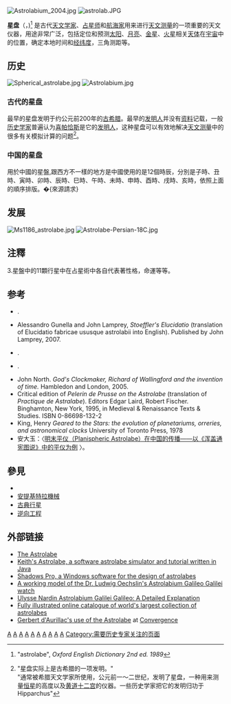 {{多個問題|
{{expand|time=2009-08-19T18:21:10+00:00}}
{{expert needed|subject=历史|subject2=天文|time=2009-08-19T18:21:10+00:00}}
}}
{{distinguish|星座盤|星圖}}
[[File:Astrolabium_2004.jpg|thumb]]
[[File:astrolab.JPG|thumb]] 

'''星盘'''（{{lang-en|Astrolabe}}，{{lang-gr|ἀστρολάβον astrolabon}})<ref>"astrolabe", ''Oxford English Dictionary 2nd ed. 1989''</ref> 是古代[[天文学家|天文学家]]、[[占星师|占星师]]和[[航海家|航海家]]用来进行[[天文测量|天文测量]]的一项重要的天文仪器，用途非常广泛，包括定位和预测[[太阳|太阳]]、[[月亮|月亮]]、[[金星|金星]]、[[火星|火星]]相关[[天体|天体]]在[[宇宙|宇宙]]中的位置，确定本地时间和[[经纬度|经纬度]]，三角测距等。

== 历史 ==
[[File:Spherical_astrolabe.jpg|thumb]]
[[File:Astrolabium.jpg|thumb]]

=== 古代的星盘 ===
最早的星盘发明于约公元前200年的[[古希腊|古希腊]]。最早的[[发明家|发明人]]并没有[[资料|资料]]记载，一般[[历史学家|历史学家]]普遍认为[[喜帕恰斯|喜帕恰斯]]是它的[[发明家|发明人]]，这种星盘可以有效地解决[[天文测量|天文测量]]中的很多有关模拟计算的问题<ref>{{Harvcoltxt|Evans|1998|pp=155}} "星盘实际上是古希腊的一项发明。"<br />{{Harvcoltxt|Krebs|Krebs|2003|p=56}} "通常被希腊天文学家所使用，公元前一～二世纪，发明了星盘，一种用来测量[[恒星|恒星]]的高度以及[[黄道十二宫|黄道十二宫]]的仪器。一些历史学家把它的发明归功于Hipparchus"</ref>。

=== 中国的星盘 ===
用於中國的星盤,跟西方不一樣的地方是中國使用的是12個時辰，分別是子時、丑時、寅時、卯時、辰時、巳時、午時、未時、申時、酉時、戌時、亥時，依照上面的順序排版。�{來源請求}

== 发展 ==

[[File:Ms1186_astrolabe.jpg|thumb]]
[[File:Astrolabe-Persian-18C.jpg|thumb]]

== 注釋 ==
 <references />
3.星盤中的11顆行星中在占星術中各自代表著性格，命運等等。

== 参考 ==
* {{Citation | last=Evans | first=James | author-link= | year=1998 | title=The History and Practice of Ancient Astronomy | publisher=Oxford University Press | isbn =0195095391}}.
* Alessandro Gunella and John Lamprey, ''Stoeffler's Elucidatio'' (translation of Elucidatio fabricae ususque astrolabii into English). Published by John Lamprey, 2007. 
* {{Citation | last=Krebs | first=Robert E. | last2=Krebs | first2=Carolyn A. | year=2003 | title=Groundbreaking Scientific Experiments, Inventions, and Discoveries of the Ancient World | publisher=Greenwood Press}}.
* {{Citation | last=Lewis | first=M. J. T. | year=2001 | title=Surveying Instruments of Greece and Rome| publisher=Cambridge University Press}}.
* John North. ''God's Clockmaker, Richard of Wallingford and the invention of time.'' Hambledon and London, 2005.
* Critical edition of ''Pelerin de Prusse on the Astrolabe'' (translation of ''Practique de Astralabe''). Editors Edgar Laird, Robert Fischer. Binghamton, New York, 1995, in Medieval & Renaissance Texts & Studies. ISBN 0-86698-132-2
* King, Henry ''Geared to the Stars: the evolution of planetariums, orreries, and astronomical clocks'' University of Toronto Press, 1978
*安大玉：〈[http://www.nssd.org/articles/article_read.aspx?id=6966191 明末平仪（Planispheric Astrolabe）在中国的传播——以《浑盖通宪图说》中的平仪为例] {{Wayback|url=http://www.nssd.org/articles/article_read.aspx?id=6966191 |date=20200611225003 }}〉。

== 參見 ==
{{Commons+cat|Astrolabe|星盘|Astrolabes}}
{{Portal box|阿拉伯世界|天文学}}
* {{tsl|en|Astrarium|}}
* [[安提基特拉機械|安提基特拉機械]]
* [[古典行星|古典行星]]
* [[逆向工程|逆向工程]]

== 外部链接 ==
* [https://web.archive.org/web/20170508124755/http://www.astrolabes.org/ The Astrolabe]
* [http://www.autodidacts.f2s.com/astro/ Keith's Astrolabe, a software astrolabe simulator and tutorial written in Java] {{Wayback|url=http://www.autodidacts.f2s.com/astro/ |date=20200611225006 }}
* [http://www.shadowspro.com/gb/astrolabes.htm Shadows Pro, a Windows software for the design of astrolabes] {{Wayback|url=http://www.shadowspro.com/gb/astrolabes.htm |date=20100715084311 }}
* [http://www.rogivue.com/xoops/modules/news/article.php?storyid=13 A working model of the Dr. Ludwig Oechslin's Astrolabium Galileo Galilei watch] {{Wayback|url=http://www.rogivue.com/xoops/modules/news/article.php?storyid=13 |date=20120301050142 }}
* [http://www.rogivue.com/xoops/modules/news/article.php?storyid=14 Ulysse Nardin Astrolabium Galilei Galileo: A Detailed Explanation] {{Wayback|url=http://www.rogivue.com/xoops/modules/news/article.php?storyid=14 |date=20120301050635 }}
* [http://www.mhs.ox.ac.uk/astrolabe/ Fully illustrated online catalogue of world's largest collection of astrolabes] {{Wayback|url=http://www.mhs.ox.ac.uk/astrolabe/ |date=20120220165820 }}
* [https://web.archive.org/web/20080611145958/http://mathdl.maa.org/convergence/1/?pa=content&sa=viewDocument&nodeId=1187&bodyId=1326 Gerbert d'Aurillac's use of the Astrolabe] at [https://web.archive.org/web/20060212072618/http://mathdl.maa.org/convergence/1/ Convergence]

{{古希臘天文學}}
{{Authority control}}

{{DEFAULTSORT:Astrolabe}}
[[Category:安提基特拉機械|A]]
[[Category:天文學史|A]]
[[Category:古希腊天文学|A]]
[[Category:占星術史|A]]
[[Category:歐帕茲|A]]
[[Category:天文儀器|A]]
[[Category:机械计算机|A]]
[[Category:希腊发明|A]]
[[Category:天体测量学|A]]
[[Category:计算器|A]]
[[Category:需要历史专家关注的页面|Category:需要历史专家关注的页面]]